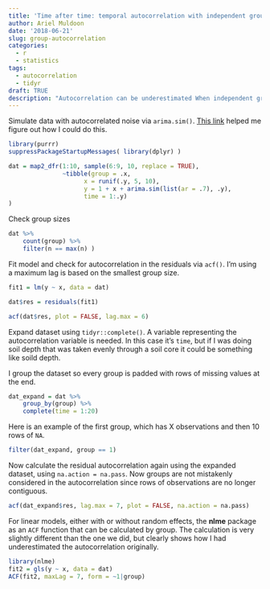 ```yaml
---
title: 'Time after time: temporal autocorrelation with independent groups'
author: Ariel Muldoon
date: '2018-06-21'
slug: group-autocorrelation
categories:
  - r
  - statistics
tags:
  - autocorrelation
  - tidyr
draft: TRUE
description: "Autocorrelation can be underestimated When independent groups are ignored.  I show an approach to respect groups by padding the dataset with NA via tidyr::complete()."
---
```


Simulate data with autocorrelated noise via `arima.sim()`.  [This link](https://stat.ethz.ch/pipermail/r-help/2008-July/168487.html) helped me figure out how I could do this.

```r
library(purrr)
suppressPackageStartupMessages( library(dplyr) )

dat = map2_dfr(1:10, sample(6:9, 10, replace = TRUE), 
               ~tibble(group = .x,
                     x = runif(.y, 5, 10),
                     y = 1 + x + arima.sim(list(ar = .7), .y),
                     time = 1:.y)
)
```

Check group sizes

```r
dat %>%
    count(group) %>%
    filter(n == max(n) )
```

Fit model and check for autocorrelation in the residuals via `acf()`.  I'm using a maximum lag is based on the smallest group size.

```r
fit1 = lm(y ~ x, data = dat)

dat$res = residuals(fit1)

acf(dat$res, plot = FALSE, lag.max = 6)
```

Expand dataset using `tidyr::complete()`.  A variable representing the autocorrelation variable is needed.  In this case it's `time`, but if I was doing soil depth that was taken evenly through a soil core it could be something like soild depth.

I group the dataset so every group is padded with rows of missing values at the end.

```r
dat_expand = dat %>%
    group_by(group) %>%
    complete(time = 1:20) 
```

Here is an example of the first group, which has X observations and then 10 rows of `NA`.

```r
filter(dat_expand, group == 1)
```

Now calculate the residual autocorrelation again using the expanded dataset, using `na.action = na.pass`.  Now groups are not mistakenly considered in the autocorrelation since rows of observations are no longer contiguous.

```r
acf(dat_expand$res, lag.max = 7, plot = FALSE, na.action = na.pass)
```

For linear models, either with or without random effects, the **nlme** package as an `ACF` function that can be calculated by group. The calculation is very slightly different than the one we did, but clearly shows how I had underestimated the autocorrelation originally.

```r
library(nlme)
fit2 = gls(y ~ x, data = dat)
ACF(fit2, maxLag = 7, form = ~1|group)
```

